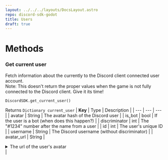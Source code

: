 ```yaml
---
layout: ../../../layouts/DocsLayout.astro
repo: discord-sdk-godot
title: Users
draft: true
---
```

# Methods

### Get current user
Fetch information about the currently to the Discord client connected user account.<br/>
Note: This doesn't return the proper values when the game is not fully connected to the Discord client. Give it its time!
```gdscript
DiscordSDK.get_current_user()
```

Returns `Dictionary current_user`
| **Key** | Type | Description |
| --- | --- | --- |
| avatar | String | The avatar hash of the Discord user |
| is_bot | bool | If the user is a bot (when does this happen?) |
| discriminator | int | The "#1234" number after the name from a user |
| id | int | The user's unique ID |
| username | String | The Discord username (without discriminator) |
| avatar_url | String | <details><summary>The url of the user's avatar</summary>also returns the correct url for the [default avatar](https://cdn.discordapp.com/embed/avatars/5.png).<br/>When `avatar` is empty a url will be generated out of `discriminator % 5`. The user avatars are 512x512px and the default avatars 256x256px </details> |